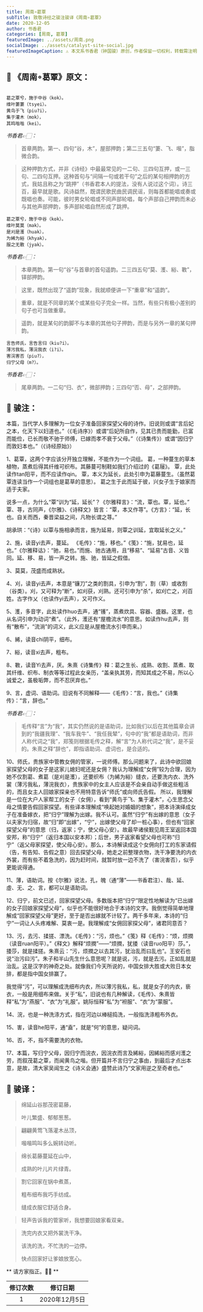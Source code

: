 ```yaml
---
title: 周南∘葛覃
subTitle: 致敬诗经之骏注骏译《周南∘葛覃》 
date: 2020-12-05 
author: 书香君
categories: [周南, 葛覃]
featuredImage: ../assets/周南.png
socialImage: ../assets/catalyst-site-social.jpg
featuredImageCaption: ⚠️️ 本文系书香君（钟国骏）原创，作者保留一切权利，转载需注明出处。
---
```


## 🌼 《周南∘葛覃》原文：
```

葛之覃兮，施于中谷（kok）。
维叶萋萋（tsyei）。
黄鸟于飞（piu?i），
集于灌木（mok），
其鸣喈喈（kei）。

```
*书香君👉🏻：* 

> 首章两韵。第一、四句“谷，木”，屋部押韵；第二三五句“萋、飞、喈”，脂微合韵。

> 这种押韵方式，并非《诗经》中最最常见的一二句、三四句互押，或一三句、二四句互押。这种首句与“间隔一句或若干句”之后的某句相押韵的方式，我姑且称之为“跳押”（书香君本人的提法，没有人说过这个词）。诗三百，最早就是歌。风诗益然，既谓民歌民曲民调民谣，则每首都能唱或奏或既唱也奏。可能，彼时男女轮唱或不同声部轮唱，每个声部自己押韵而未必与其他声部押韵，多声部轮唱自然形成了跳押。

```
葛之覃兮，施于中谷（kok）。
维叶莫莫（mak）。
是刈是濩（huak），
为絺为綌（khyak），
服之无斁（jyak）。

```
*书香君👉🏻：* 

> 本章两韵。第一句“谷”与首章的首句遥韵。二三四五句“莫、濩、綌、斁”，铎部押韵。

> 这里，既然出现了“遥韵”现象，我就顺便讲一下“重章”和“遥韵”。

> 重章，就是不同章的某个或某些句子完全一样。当然，有些只有极小差别的句子也可当做重章。

> 遥韵，就是某句的韵脚不与本章的其他句子押韵，而是与另外一章的某句押韵。

```
言告师氏，言告言归（kiu?i）。
薄污我私，薄浣我衣（i?i）。
害浣害否（piu?），
归宁父母（m?）。

```
*书香君👉🏻：* 

> 尾章两韵。一二句“归、衣”，微部押韵；三四句“否、母”，之部押韵。

## 🍁️ 骏注：

本篇，当代学人多理解为一位女子准备回家探望父母的诗作。旧说则或谓“言后妃之本，化天下以妇道也。”（《毛诗序》）或谓“后妃所自作，见其已贵而能勤，已富而能俭，已长而敬不驰于师傅，已嫁而孝不衰于父母。”（《诗集传》）或谓“因归宁而敦妇本也。”（《诗经原始》）

1、葛覃，这两个字应该分开独立理解，不能作为一个词组。
葛，一种蔓生的草本植物，蒸煮后得其纤维可织布。其藤蔓可制鞋如我们介绍过的《葛屦》。
覃，此处读作tan阳平，而不应读作qin。
覃，本义为延长，此处引申为葛藤蔓生。（虽然葛覃连读当作一个词组也是葛草的意思）。
葛之生于此而延于彼，兴女子生于娘家而适于夫家。

说多一点，为什么“覃”训为“延，延长”？《尔雅释言》：“流，覃也。覃，延也。”
覃、荨，古同声，《尔雅》、《诗释文》皆言：“覃，本又作荨”。《方言》：“延，长也。自关而西，秦晋梁益之间，凡物长谓之荨。”

胡承珙：“《诗》以覃与施相承而言，施为延易，则覃之训延，宜取延长之义。”

2、施，读音yi去声，蔓延。 《毛传》：“施，移也。”《笺》：“施，犹易也，延也。”《尔雅释诂》：“驰，易也。”而施、驰古通用，且“移易”、“延易”古音、义皆同。延、移、易，皆一声之转。施、驰，皆延之假借。

3、莫莫，茂盛而成熟状。

4、刈，读音yi去声，本意是“镰刀”之类的割具，引申为“割”，割（草）或收割（谷类）。刈，又可释为“断”，如刈获，刈熟。还可引申为“杀”，如刈亡之，刈百姓。古字作乂（也读作yi去声），又可作义。

5、濩，多音字，此处读作huo去声，通“镬”，蒸煮炊具、容器、盛器。这里，也从名词引申为动词“煮”。（此外，濩还有“屋檐流水”的意思。如读作hu去声，则有“散布”，“流淌”的词义，此义应是从屋檐流水引申而来。）

6、絺，读音chi阴平，细布。

7、綌，读音xi去声，粗布。

8、斁，读音Yi去声，厌。朱熹《诗集传》释：葛之生长、成熟、收割、蒸煮、取其纤维、织布、制衣等等过程此女亲历，“盖亲执其劳，而知其成之不易，所以心诚爱之，虽极垢弊，而不忍厌弃也。”

9、言，虚词、语助词。旧说有不同解释——《毛传》：“言，我也。”《诗集传》：“言，辞也。”

*书香君👉🏻：* 

> 毛传释“言”为“我”，其实仍然说的是语助词，比如我们以后在其他篇章会讲到的“我疆我理”、“我车我牛”、“我任我辇”，句中的“我”都是语助词，而非人称代词之“我”，郑笺则根据毛传之释，解“言”为人称代词之“我”，是不妥的。朱熹之释“辞也”，即指语助词、虚词也，是合适的。

10、师氏，贵族家中管教女佣的管家，一说师傅。那么问题来了，此诗中欲回娘家探望父母的女子是这家儿媳妇呢还是女佣？我认为理解成“女佣”较为合理，因为她不仅割葛、煮葛（是刈是濩），还要织布（为絺为綌）缝衣，还要洗内衣、洗外裳（薄污我私，薄浣我衣），贵族家中的女主人应该是不会亲自动手做这些粗活的，而且女主人回娘家探亲也不用特意告诉“师氏”或向师氏告假。
所以，我理解是一位在大户人家帮工的女子（女佣），看到“黄鸟于飞、集于灌木”，心生思念父母之情要告假回家探望。有些译本理解成“唤起她对婚姻的想象”，把本诗演绎成女子在准备嫁衣，把“归宁”理解为出嫁。我不认可。虽然“归宁”有出嫁的意思（女子以夫家为归宿，故“归”即“出嫁”，“宁”，出嫁使父母了却一桩心事），但也有“回家探望父母”的意思（归，返家；宁，使父母心安）。故最早诸侯觐见周王室返回本国安邦，称“归宁”（返归本国以安本邦）；后世，男子返家看望父母也可称“归宁”（返父母家探望，使父母心安）。那么，本诗解读成这个女佣向打工的东家请假（告，有告知、告假之意）回去探望父母，她走之前整理衣物，洗干净要洗的内衣外裳，而有些不着急洗的，因为赶时间，就暂时放一边不洗了（害浣害否），似乎更能说得通。

11、薄，语助词。按《尔雅》说法，孔，魄（通“薄”——书香君注）、哉、延、虛、无、之、言，都可以是语助词。

12、归宁，前文已述，回家探望父母。多数版本把“归宁”限定性地解读为“已出嫁的女子回娘家探望父母”，似乎也不能很好地合于本诗的文字。我倒觉得简单地理解成“回家探望父母”更好，至于是否出嫁就不计较了。两千多年来，本诗的“归宁”一词让人头疼难解、莫衷一是。我理解成“女佣回家探父母”，诸君同意否？

13、污，去污、揉搓、漂洗。《毛传》：“污，烦也。”《笺》释《毛传》：“烦，烦撋（读音ruan阳平）。”《释文》解释“烦撋”——“烦撋，犹捼（读音ruo阳平）莎。”，捼莎，就是揉搓。朱熹云：“污，烦撋之以去其污，犹治乱而曰乱也”。王安石也说“治污曰污”。朱子和半山先生什么意思呢？就是说，污，就是去污。正如乱就是治乱。这是汉字的神奇之处。就像我们今天所说的，中国女排大胜或大败日本女排，都是指中国女排赢了。

我觉得“污”，可以理解成洗细布内衣，所以薄污我私，私，就是女子的内衣，亵衣，一般是用细布来做。关于“私”，旧说也有几种解读，《毛传》、朱熹皆释“私”为“燕服”、“衣”为“礼服”。姚际恒释“私”为“袒服”、“衣”为“蒙服”。

14、浣，也是一种洗涤方式，指在河边以棒槌捣洗，一般指洗涤粗布外衣。

15、害，读音he阳平，通“盍”，就是“何”的意思，疑问词。

16、否，不，指不需要洗的衣物。

17、本篇，写归宁父母，因归宁而浣衣，因浣衣而言及絺綌，因絺綌而感刈濩之劳，而叙茂葛之覃，而闻黄鸟之喈。但开篇并不言归宁之事由，到最后才点出本意，是故，清大家吴闿生之《诗义会通》盛赞此诗乃“文家用逆之至奇者也。”

## 🍁️ 骏译：

> 绵延山谷那茂密葛藤，
> 
> 叶儿繁盛、郁郁葱葱。

> 翩翩黄莺飞落灌木丛顶，
> 
> 喈喈鸣叫多么婉转动听。

> 绵长葛藤蔓延在山中，
> 
> 成熟的叶儿片片绿青。

> 割它回家在锅中煮蒸，
> 
> 粗布细布我巧手纺成。
> 
> 缝成衣服它舒适合身。

> 轻声告诉我的管家听，我想要回娘家看双亲。

> 洗完内衣又把外裳洗干净。
> 
> 该洗的洗，不忙洗的一边停。
> 
> 快点回家好让爹娘放宽心。

** 请方家指正。🙏🏻 **

| 修订次数      | 修订日期 | 
|   :----: |    :----:   | 
| 1    | 2020年12月5日       | 
